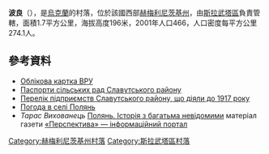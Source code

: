{{coord|50|19|18|N|26|42|46|E|scale:100000|display=title}}

'''波良'''（{{lang-uk|Полянь}}），是[[烏克蘭|烏克蘭]]的村落，位於該國西部[[赫梅利尼茨基州|赫梅利尼茨基州]]，由[[斯拉武塔區|斯拉武塔區]]負責管轄，面積1.7平方公里，海拔高度196米，2001年人口466，人口密度每平方公里274.1人。

==參考資料==
*[http://w1.c1.rada.gov.ua/pls/z7502/A005?rdat1=24.03.2011&rf7571=36656 Облікова картка ВРУ]
* [https://web.archive.org/web/20160726140744/http://oblrada.km.ua/district/show/18 Паспорти сільських рад Славутського району]
* [http://istvolyn.info/index.php?option=com_content&view=article&id=2044:---------1917-&catid=17&Itemid=17 Перелік підприємств Славутського району, що діяли до 1917 року] {{Wayback|url=http://istvolyn.info/index.php?option=com_content&view=article&id=2044:---------1917-&catid=17&Itemid=17 |date=20131230233230 }}
* [http://weather.in.ua/ua/hmel'nickaja/21232 Погода в селі Полянь] {{Wayback|url=http://weather.in.ua/ua/hmel%27nickaja/21232 |date=20160305084815 }}
* ''Тарас Вихованець'' [https://www.perspekt.org.ua/articles/polyan.-istoriya-z-bagatma-nevidomimi Полянь. Iсторія з багатьма невідомими] {{Wayback|url=https://www.perspekt.org.ua/articles/polyan.-istoriya-z-bagatma-nevidomimi |date=20210123234829 }} матеріал газети [http://www.perspekt.org.ua/ «Перспектива» — інформаційний портал] {{Wayback|url=http://www.perspekt.org.ua/ |date=20160812030836 }}

{{DEFAULTSORT:Полянь}}
[[Category:赫梅利尼茨基州村落|Category:赫梅利尼茨基州村落]]
[[Category:斯拉武塔區村落|Category:斯拉武塔區村落]]


{{Khmelnytskyi-geo-stub}}
